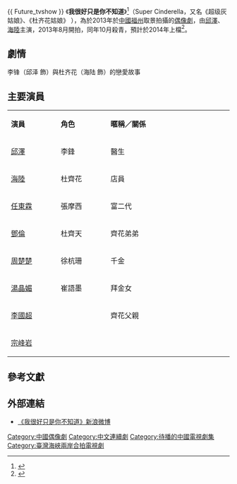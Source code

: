 {{ Future_tvshow }}
{{Infobox Television
| show_name            = 我很好只是你不知道
| original_name        = Super Cinderella
| image                = [[file:超級灰姑娘.jpg|300px]]
| caption              = 
| show_name_2          = 超级灰姑娘、杜齐花姑娘
| genre                = [[偶像劇|偶像劇]]
| format               = 當代都市
| creator              = 
| developer            = 
| writer               = 张璐
| director             = [[张孝正|张孝正]]、[[周俊伦|周俊伦]]
| creative_director    = 
| presenter            =   
| starring             =[[邱澤|邱澤]]、[[海陸_(演員)|海陸]]
| judges               = 
| voices               = 
| narrated             = 
| theme_music_composer = 
| opentheme            = 
| endtheme             = 
| 插曲                 =
| composer             = 
| country              = {{PRC}}
| language             = [[華語|華語]]
| num_seasons          = <!-- or num_series -->
| 原集數               =
| list_episodes        = 
| slogan               =
| executive_producer   = 
| supervising_producer =
| producer             = 俞斌
| 监制                 = 杜志修
| location             = [[福州|福州]]
| cinematography       =
| camera               = 
| runtime              = 分鐘（含[[廣告|廣告]]）
| company              = {{Nowrap end}}
| distributor          = 
| channel              = 
| 集數                 =
| picture_format       = 
| audio_format         = 
| first_run            = {{ROC-TW}}
| first_aired          = {{start date|2014||}}
| last_aired           =
| channel_1            = 
| first_run_1          = {{CHN}}
| runtime_1            = 分鐘（含[[廣告|廣告]]）
| first_aired_1        = {{start date|2014||}}
| last_aired_1         =
| status               = 
| preceded_by          = 
| followed_by          = 
| related              = 
| website              = 
| production_website   = 
}}
《'''我很好只是你不知道'''》<REF>
{{Cite web |url=http://dsj.sarft.gov.cn/tims/site/views/include/quickSearch/checkBlueprint/result.shanty?ids=0141114d36c362c44028e4a23e45a62f |title=《叫我灰姑娘》电视剧拍摄制作备案公示表 |access-date=2013-11-10 |archive-url=https://web.archive.org/web/20131110153207/http://dsj.sarft.gov.cn/tims/site/views/include/quickSearch/checkBlueprint/result.shanty?ids=0141114d36c362c44028e4a23e45a62f |archive-date=2013-11-10 |dead-url=yes }}
</REF>（Super Cinderella，又名《超级灰姑娘》、《杜齐花姑娘》 ），為於2013年於[[中國|中國]][[福州|福州]]取景拍攝的[[偶像劇|偶像劇]]，由[[邱澤|邱澤]]、[[海陸|海陸]]主演，2013年8月開拍，同年10月殺青，預計於2014年上檔<ref>{{Cite web |url=http://yule.sohu.com/20131025/n388929432.shtml |title=《超级灰姑娘》杀青 周楚楚变身大小姐过戏瘾 |access-date=2013-10-31 |archive-date=2018-06-21 |archive-url=https://web.archive.org/web/20180621143246/http://yule.sohu.com/20131025/n388929432.shtml |dead-url=no }}</ref>。

==劇情==
李锋（邱泽 飾）與杜齐花（海陆 飾）的戀愛故事

==主要演員==
{|class="wikitable" width="60%"
|- style="background:cornflowerblue; color:white; text-align: center"
|style="width:6%"|'''演員'''||style="width:6%"|'''角色'''||style="width:15%"|'''暱稱／關係'''
|-
|[[邱澤|邱澤]]||李鋒||醫生
|-
|[[海陸_(演員)|海陸]]||杜齊花||店員
|-
|[[任東霖|任東霖]]||張摩西||富二代
|-
|[[鄧倫|鄧倫]]||杜齊天||齊花弟弟
|-
|[[周楚楚|周楚楚]]||徐杭珊||千金
|-
|[[湯晶媚|湯晶媚]]||崔語墨||拜金女
|-
|[[李國超|李國超]]||  ||齊花父親
|-
|[[宗峰岩|宗峰岩]]||  ||
|}

== 參考文獻 ==
{{reflist}}

==外部連結==
* [http://weibo.com/u/3645710913 《我很好只是你不知道》新浪微博 ]
{{DEFAULTSORT:我}}
[[Category:中國偶像劇|Category:中國偶像劇]]
[[Category:中文連續劇|Category:中文連續劇]]
[[Category:待播的中國電視劇集|Category:待播的中國電視劇集]]
[[Category:臺灣海峽兩岸合拍電視劇|Category:臺灣海峽兩岸合拍電視劇]]